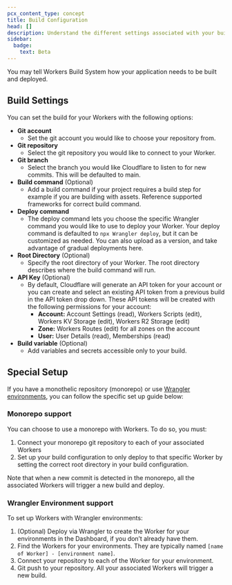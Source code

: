 ```yaml
---
pcx_content_type: concept
title: Build Configuration
head: []
description: Understand the different settings associated with your build.
sidebar:
  badge:
    text: Beta
---
```


You may tell Workers Build System how your application needs to be built and deployed.

## Build Settings

You can set the build for your Workers with the following options:

- **Git account**
  - Set the git account you would like to choose your repository from.
- **Git repository**
  - Select the git repository you would like to connect to your Worker.
- **Git branch**
  - Select the branch you would like Cloudflare to listen to for new commits. This will be defaulted to main.
- **Build command** (Optional)
  - Add a build command if your project requires a build step for example if you are building with assets. Reference supported frameworks for correct build command.
- **Deploy command**
  - The deploy command lets you choose the specific Wrangler command you would like to use to deploy your Worker. Your deploy command is defaulted to `npx Wrangler deploy`, but it can be customized as needed. You can also upload as a version, and take advantage of gradual deployments here.
- **Root Directory** (Optional)
  - Specify the root directory of your Worker. The root directory describes where the build command will run.
- **API Key** (Optional)
  - By default, Cloudflare will generate an API token for your account or you can create and select an existing API token from a previous build in the API token drop down. These API tokens will be created with the following permissions for your account:
    - **Account:** Account Settings (read), Workers Scripts (edit), Workers KV Storage (edit), Workers R2 Storage (edit)
    - **Zone:** Workers Routes (edit) for all zones on the account
    - **User:** User Details (read), Memberships (read)
- **Build variable** (Optional)
  - Add variables and secrets accessible only to your build.

## Special Setup

If you have a monothelic repository (monorepo) or use [Wrangler environments](/workers/wrangler/environments/), you can follow the specific set up guide below:

### Monorepo support

You can choose to use a monorepo with Workers. To do so, you must:

1. Connect your monorepo git repository to each of your associated Workers
2. Set up your build configuration to only deploy to that specific Worker by setting the correct root directory in your build configuration.

Note that when a new commit is detected in the monorepo, all the associated Workers will trigger a new build and deploy.

### Wrangler Environment support

To set up Workers with Wrangler environments:

1. (Optional) Deploy via Wrangler to create the Worker for your environments in the Dashboard, if you don’t already have them.
2. Find the Workers for your environments. They are typically named `[name of Worker] - [environment name]`.
3. Connect your repository to each of the Worker for your environment.
4. Git push to your repository. All your associated Workers will trigger a new build.
